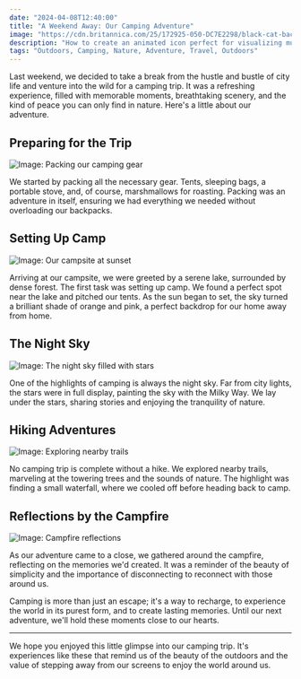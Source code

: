 ```yaml
---
date: "2024-04-08T12:40:00"
title: "A Weekend Away: Our Camping Adventure"
image: "https://cdn.britannica.com/25/172925-050-DC7E2298/black-cat-back.jpg"
description: "How to create an animated icon perfect for visualizing music"
tags: "Outdoors, Camping, Nature, Adventure, Travel, Outdoors"
---
```


Last weekend, we decided to take a break from the hustle and bustle of city life and venture into the wild for a camping trip. It was a refreshing experience, filled with memorable moments, breathtaking scenery, and the kind of peace you can only find in nature. Here's a little about our adventure.

## Preparing for the Trip

![Image: Packing our camping gear](https://www.outandaboutlive.co.uk/images/image/camping-uk/packing-camping-gear-into-the-car/camping-gear.jpg)

We started by packing all the necessary gear. Tents, sleeping bags, a portable stove, and, of course, marshmallows for roasting. Packing was an adventure in itself, ensuring we had everything we needed without overloading our backpacks.

## Setting Up Camp

![Image: Our campsite at sunset](https://w0.peakpx.com/wallpaper/735/474/HD-wallpaper-campsite-at-sunset-mountains-sky-camping-sunsets-nature.jpg)

Arriving at our campsite, we were greeted by a serene lake, surrounded by dense forest. The first task was setting up camp. We found a perfect spot near the lake and pitched our tents. As the sun began to set, the sky turned a brilliant shade of orange and pink, a perfect backdrop for our home away from home.

## The Night Sky

![Image: The night sky filled with stars](https://www.nps.gov/orgs/1050/images/JoshuaTree_nightskytent.jpg)

One of the highlights of camping is always the night sky. Far from city lights, the stars were in full display, painting the sky with the Milky Way. We lay under the stars, sharing stories and enjoying the tranquility of nature.

## Hiking Adventures

![Image: Exploring nearby trails](https://bearfoottheory.com/wp-content/uploads/2020/09/Montana_Whitefish-Ski-Resort-22-Hiking-Gear-oboz.jpg)

No camping trip is complete without a hike. We explored nearby trails, marveling at the towering trees and the sounds of nature. The highlight was finding a small waterfall, where we cooled off before heading back to camp.

## Reflections by the Campfire

![Image: Campfire reflections](https://i0.wp.com/www.campfireak.org/wp-content/uploads/2023/09/IMG_2464-scaled.jpeg)

As our adventure came to a close, we gathered around the campfire, reflecting on the memories we'd created. It was a reminder of the beauty of simplicity and the importance of disconnecting to reconnect with those around us.

Camping is more than just an escape; it's a way to recharge, to experience the world in its purest form, and to create lasting memories. Until our next adventure, we'll hold these moments close to our hearts.

---

We hope you enjoyed this little glimpse into our camping trip. It's experiences like these that remind us of the beauty of the outdoors and the value of stepping away from our screens to enjoy the world around us.
